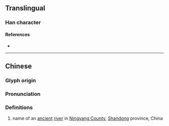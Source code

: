 {{character info/new}}
==Translingual==

===Han character===
{{Han char|rn=85|rad=水|as=20|sn=23|four=37120|canj=EANJ|ids=⿰氵闡}}

====References====
* {{Han ref|kx=0663.310|dkj=18793|dj=1072.190|hdz=31797.060|uh=705B|ud=28763|bh=F7E4|bd=63460}}

----

==Chinese==
{{zh-forms}}

===Glyph origin===
{{Han etym}}

===Pronunciation===
{{zh-pron
|m=chǎn
|c=cin2
|mc=y
|oc=y
|cat=pn
}}

===Definitions===
{{zh-hanzi}}

# name of an [[ancient]] [[river]] in [[w:Ningyang County|Ningyang County]], [[Shandong]] province, China